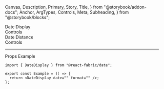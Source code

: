   Canvas,
  Description,
  Primary,
  Story,
  Title,
} from "@storybook/addon-docs";
  Anchor,
  ArgTypes,
  Controls,
  Meta,
  Subheading,
} from "@storybook/blocks";

<Meta of={DateDisplayStories} />

<Title>Date Display</Title>

<Anchor storyId="datepanel">
  <div className="hidden-anchor">
    <Subheading>Date Display</Subheading>
  </div>
</Anchor>

<Description of={DateDisplay} />

<Primary />

<Collapsable className="control-panel">
  <div>Controls</div>
  <Controls of={DateDisplayStories._DateDisplay} />
</Collapsable>

<Anchor storyId="rangepanel">
  <Subheading>Date Distance</Subheading>
</Anchor>
<Description of={DateDurationStories._DateDuration} />
<Canvas withToolbar of={DateDurationStories._DateDuration} />
<Collapsable className="control-panel">
  <div>Controls</div>
  <Controls of={DateDurationStories._DateDuration} />
</Collapsable>

<hr />

<Anchor storyId="props">
  <Subheading>Props</Subheading>
</Anchor>

<ArgTypes sort="requiredFirst" />

<Anchor storyId="sample">
  <Subheading>Example</Subheading>
</Anchor>

```tsx
import { DateDisplay } from "@react-fabric/date";

export const Example = () => {
  return <DateDisplay date="" format="" />;
};
```
